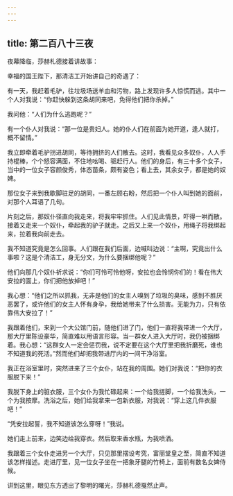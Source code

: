 ```yaml
---
---
---
```

title: 第二百八十三夜
---






夜幕降临，莎赫札德接着讲故事：





幸福的国王陛下，那清洁工开始讲自己的奇遇了：

有一天，我赶着毛驴，往垃圾场送羊血和污物，路上发现许多人惊慌而逃。其中一个人对我说：“你赶快躲到这条胡同来吧，免得他们把你杀掉。”

我问他：“人们为什么逃跑呢？”

有一个仆人对我说：“那一位是贵妇人。她的仆人们在前面为她开道，逢人就打，概不留情。”

我立即牵着毛驴拐进胡同，等待拥挤的人们散去。这时，我看见众多奴仆，人人手持棍棒，个个怒容满面，不住地吆喝、驱赶行人。他们的身后，有三十多个女子，当中的一位女子容颜俊秀，体态苗条，颇有姿色；看上去，其余女子，都是她的奴婢。

那位女子来到我歇脚驻足的胡同，一番左顾右盼，然后把一个仆人叫到她的面前，对那个人耳语了几句。

片刻之后，那奴仆径直向我走来，将我牢牢抓住。人们见此情景，吓得一哄而散。接着又走来一个奴仆，牵起我的驴子就走。之后又上来一个奴仆，用绳子将我绑起来，拉着我向前走去。

我不知道究竟是怎么回事。人们跟在我们后面，边喊叫边说：“主啊，究竟出什么事啦？这是个清洁工，身无分文，为什么要捆绑他呢？”

他们向那几个奴仆祈求说：“你们可怜可怜他呀，安拉也会怜悯你们的！看在伟大安拉的面上，你们把他放掉吧！”

我心想：“他们之所以抓我，无非是他们的女主人嗅到了垃圾的臭味，感到不胜厌恶罢了，或许他们的女主人怀有身孕，我给她带来了什么损害。无能为力，只有依靠伟大安拉了！”

我跟着他们，来到一个大公馆门前，随他们进了门，他们一直将我带进一个大厅，那大厅里陈设豪华，简直难以用语言形容。当一群女人进入大厅时，我仍被捆绑着。我心想：“这群女人一定会惩罚我，说不定要在这个大厅里把我折磨死，谁也不知道我的死活。”然而他们却把我带进厅内的一间干净浴室。

我正在浴室里时，突然进来了三个女仆，站在我的周围。她们对我说：“把你的衣服脱下来！”

我脱下身上的脏衣服，三个女仆为我忙碌起来：一个给我搓脚，一个给我洗头，一个为我按摩。洗浴之后，她们给我拿来一包新衣服，对我说：“穿上这几件衣服吧！”

“凭安拉起誓，我不知道该怎么穿呀！”我说。

她们走上前来，边笑边给我穿衣。然后取来香水瓶，为我喷洒。

我跟着三个女仆走进另一个大厅，只见那里摆设考究，富丽堂皇之至，简直不知道该怎样描述。走进厅里，见一位女子坐在一把象牙腿的竹椅上，面前有数名女婢侍候。





讲到这里，眼见东方透出了黎明的曙光，莎赫札德戛然止声。